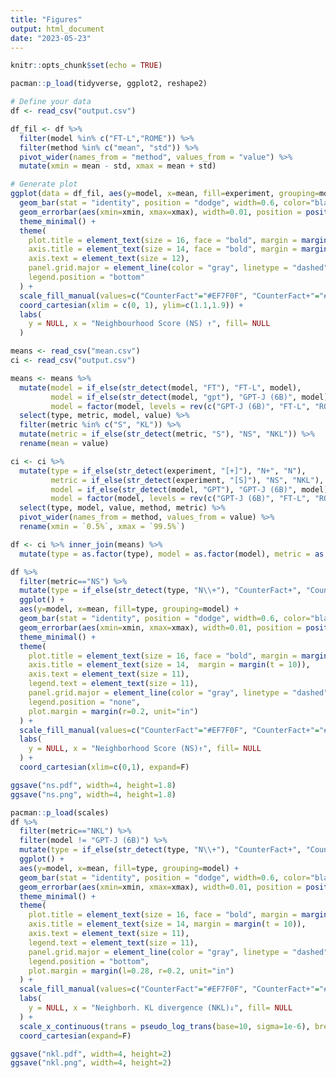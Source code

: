 ```yaml
---
title: "Figures"
output: html_document
date: "2023-05-23"
---
```


```r
knitr::opts_chunk$set(echo = TRUE)
```

```r
pacman::p_load(tidyverse, ggplot2, reshape2)
```

```r
# Define your data
df <- read_csv("output.csv")

df_fil <- df %>% 
  filter(model %in% c("FT-L","ROME")) %>% 
  filter(method %in% c("mean", "std")) %>% 
  pivot_wider(names_from = "method", values_from = "value") %>% 
  mutate(xmin = mean - std, xmax = mean + std)

# Generate plot
ggplot(data = df_fil, aes(y=model, x=mean, fill=experiment, grouping=model)) +
  geom_bar(stat = "identity", position = "dodge", width=0.6, color="black") +
  geom_errorbar(aes(xmin=xmin, xmax=xmax), width=0.01, position = position_dodge(0.6)) +
  theme_minimal() +
  theme(
    plot.title = element_text(size = 16, face = "bold", margin = margin(b = 10)),
    axis.title = element_text(size = 14, face = "bold", margin = margin(t = 10)),
    axis.text = element_text(size = 12),
    panel.grid.major = element_line(color = "gray", linetype = "dashed"),
    legend.position = "bottom"
  ) +
  scale_fill_manual(values=c("CounterFact"="#EF7F0F", "CounterFact+"="#1D78B4")) +
  coord_cartesian(xlim = c(0, 1), ylim=c(1.1,1.9)) +
  labs(
    y = NULL, x = "Neighbourhood Score (NS) ↑", fill= NULL
  )
```

```r
means <- read_csv("mean.csv")
ci <- read_csv("output.csv")

means <- means %>% 
  mutate(model = if_else(str_detect(model, "FT"), "FT-L", model),
         model = if_else(str_detect(model, "gpt"), "GPT-J (6B)", model),
         model = factor(model, levels = rev(c("GPT-J (6B)", "FT-L", "ROME", "MEMIT")))) %>% 
  select(type, metric, model, value) %>% 
  filter(metric %in% c("S", "KL")) %>% 
  mutate(metric = if_else(str_detect(metric, "S"), "NS", "NKL")) %>% 
  rename(mean = value)

ci <- ci %>% 
  mutate(type = if_else(str_detect(experiment, "[+]"), "N+", "N"),
         metric = if_else(str_detect(experiment, "[S]"), "NS", "NKL"),
         model = if_else(str_detect(model, "GPT"), "GPT-J (6B)", model),
         model = factor(model, levels = rev(c("GPT-J (6B)", "FT-L", "ROME", "MEMIT"))))  %>% 
  select(type, model, value, method, metric) %>% 
  pivot_wider(names_from = method, values_from = value) %>% 
  rename(xmin = `0.5%`, xmax = `99.5%`)

df <- ci %>% inner_join(means) %>% 
  mutate(type = as.factor(type), model = as.factor(model), metric = as.factor(metric))

```


```r
df %>% 
  filter(metric=="NS") %>% 
  mutate(type = if_else(str_detect(type, "N\\+"), "CounterFact+", "CounterFact")) %>% 
  ggplot() +
  aes(y=model, x=mean, fill=type, grouping=model) +
  geom_bar(stat = "identity", position = "dodge", width=0.6, color="black") +
  geom_errorbar(aes(xmin=xmin, xmax=xmax), width=0.01, position = position_dodge(0.6)) +
  theme_minimal() +
  theme(
    plot.title = element_text(size = 16, face = "bold", margin = margin(b = 10)),
    axis.title = element_text(size = 14,  margin = margin(t = 10)),
    axis.text = element_text(size = 11),
    legend.text = element_text(size = 11),
    panel.grid.major = element_line(color = "gray", linetype = "dashed"),
    legend.position = "none",
    plot.margin = margin(r=0.2, unit="in")
  ) +
  scale_fill_manual(values=c("CounterFact"="#EF7F0F", "CounterFact+"="#1D78B4")) +
  labs(
    y = NULL, x = "Neighborhood Score (NS)↑", fill= NULL
  ) +
  coord_cartesian(xlim=c(0,1), expand=F)

ggsave("ns.pdf", width=4, height=1.8)
ggsave("ns.png", width=4, height=1.8)
```


```r
pacman::p_load(scales)
df %>% 
  filter(metric=="NKL") %>% 
  filter(model != "GPT-J (6B)") %>% 
  mutate(type = if_else(str_detect(type, "N\\+"), "CounterFact+", "CounterFact")) %>% 
  ggplot() +
  aes(y=model, x=mean, fill=type, grouping=model) +
  geom_bar(stat = "identity", position = "dodge", width=0.6, color="black") +
  geom_errorbar(aes(xmin=xmin, xmax=xmax), width=0.01, position = position_dodge(0.6)) +
  theme_minimal() +
  theme(
    plot.title = element_text(size = 16, face = "bold", margin = margin(b = 10)),
    axis.title = element_text(size = 14, margin = margin(t = 10)),
    axis.text = element_text(size = 11),
    legend.text = element_text(size = 11),
    panel.grid.major = element_line(color = "gray", linetype = "dashed"),
    legend.position = "bottom",
    plot.margin = margin(l=0.28, r=0.2, unit="in")
  ) +
  scale_fill_manual(values=c("CounterFact"="#EF7F0F", "CounterFact+"="#1D78B4")) +
  labs(
    y = NULL, x = "Neighborh. KL divergence (NKL)↓", fill= NULL
  ) +
  scale_x_continuous(trans = pseudo_log_trans(base=10, sigma=1e-6), breaks = c(1e-6, 1e-5), labels = c(expression(10^-6), expression(10^-5)))+
  coord_cartesian(expand=F)

ggsave("nkl.pdf", width=4, height=2)
ggsave("nkl.png", width=4, height=2)

```

```r

```


